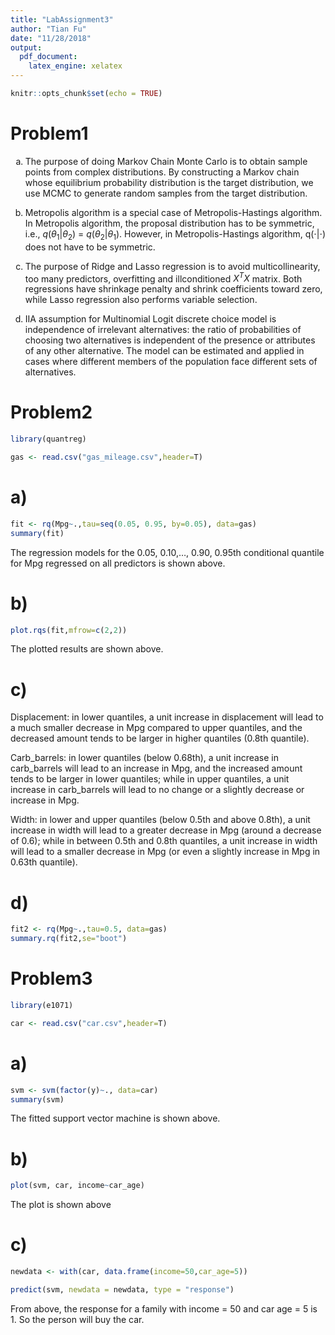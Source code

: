 ```yaml
---
title: "LabAssignment3"
author: "Tian Fu"
date: "11/28/2018"
output: 
  pdf_document: 
    latex_engine: xelatex
---
```


```r
knitr::opts_chunk$set(echo = TRUE)
```

# Problem1
a) The purpose of doing Markov Chain Monte Carlo is to obtain sample points from complex distributions. By constructing a Markov chain whose equilibrium probability distribution is the target distribution, we use MCMC to generate random samples from the target distribution.

b) Metropolis algorithm is a special case of Metropolis-Hastings algorithm. In Metropolis algorithm, the proposal distribution has to be symmetric, i.e., $q(\theta_1|\theta_2)$ = $q(\theta_2|\theta_1)$. However, in Metropolis-Hastings algorithm, q(⋅|⋅) does not have to be symmetric.

c) The purpose of Ridge and Lasso regression is to avoid multicollinearity, too many predictors, overfitting and illconditioned $X^TX$ matrix. Both regressions have shrinkage penalty and shrink coefficients toward zero, while Lasso regression also performs variable selection.

d) IIA assumption for Multinomial Logit discrete choice model is independence of irrelevant alternatives: the ratio of probabilities of choosing two alternatives is independent of the presence or attributes of any other alternative. The model can be estimated and applied in cases where different members of the population face different sets of alternatives.

# Problem2
```r
library(quantreg)
```

```r
gas <- read.csv("gas_mileage.csv",header=T)
```

# a)
```r
fit <- rq(Mpg~.,tau=seq(0.05, 0.95, by=0.05), data=gas)
summary(fit)
```
The regression models for the 0.05, 0.10,..., 0.90, 0.95th conditional quantile for Mpg regressed on all predictors is shown above.

# b)
```r
plot.rqs(fit,mfrow=c(2,2))
```
The plotted results are shown above.

# c)
Displacement: in lower quantiles, a unit increase in displacement
will lead to a much smaller decrease in Mpg compared to upper quantiles, and the
decreased amount tends to be larger in higher quantiles (0.8th quantile).

Carb_barrels: in lower quantiles (below 0.68th), a unit increase in carb_barrels
will lead to an increase in Mpg, and the increased amount tends to be larger in
lower quantiles; while in upper quantiles, a unit increase in carb_barrels will
lead to no change or a slightly decrease or increase in Mpg.

Width: in lower and upper quantiles (below 0.5th and above 0.8th), a unit increase
in width will lead to a greater decrease in Mpg (around a decrease of 0.6);
while in between 0.5th and 0.8th quantiles, a unit increase in width will lead to
a smaller decrease in Mpg (or even a slightly increase in Mpg in 0.63th quantile).

# d)
```r
fit2 <- rq(Mpg~.,tau=0.5, data=gas)
summary.rq(fit2,se="boot")
```

# Problem3
```r
library(e1071)
```
```r
car <- read.csv("car.csv",header=T)
```

# a)
```r
svm <- svm(factor(y)~., data=car)
summary(svm)
```
The fitted support vector machine is shown above.

# b)
```r
plot(svm, car, income~car_age)
```
The plot is shown above

# c)
```r
newdata <- with(car, data.frame(income=50,car_age=5))

predict(svm, newdata = newdata, type = "response")
```
From above, the response for a family with income = 50 and car age = 5 is 1. So the person will buy the car.
